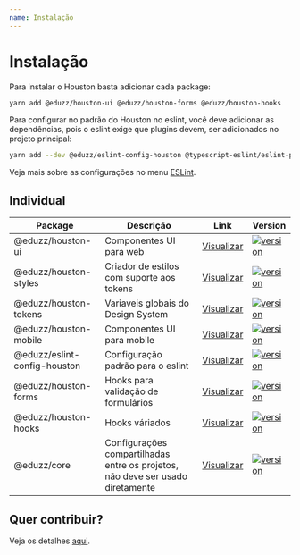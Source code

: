 ```yaml
---
name: Instalação
---
```


# Instalação

Para instalar o Houston basta adicionar cada package:

```bash
yarn add @eduzz/houston-ui @eduzz/houston-forms @eduzz/houston-hooks
```

Para configurar no padrão do Houston no eslint, você deve adicionar as dependências, pois o eslint exige que plugins devem,
ser adicionados no projeto principal:

```bash
yarn add --dev @eduzz/eslint-config-houston @typescript-eslint/eslint-plugin @typescript-eslint/parser eslint-config-prettier eslint-plugin-eslint-plugin eslint-plugin-import eslint-plugin-prettier eslint-plugin-react eslint-plugin-react-hooks eslint-plugin-unused-imports prettier eslint-plugin-sonarjs eslint
```

Veja mais sobre as configurações no menu [ESLint](/eslint).

## Individual

| Package                      | Descrição                                                                      | Link                                                  | Version                                                                                                                             |
| ---------------------------- | ------------------------------------------------------------------------------ | ----------------------------------------------------- | ----------------------------------------------------------------------------------------------------------------------------------- |
| @eduzz/houston-ui            | Componentes UI para web                                                        | [Visualizar](/pages/ui-components)                    | [![version](https://img.shields.io/npm/v/@eduzz/houston-ui)](https://www.npmjs.com/package/@eduzz/houston-ui)                       |
| @eduzz/houston-styles        | Criador de estilos com suporte aos tokens                                      | [Visualizar](/pages/styles)                           | [![version](https://img.shields.io/npm/v/@eduzz/houston-styles)](https://www.npmjs.com/package/@eduzz/houston-styles)               |
| @eduzz/houston-tokens        | Variaveis globais do Design System                                             | [Visualizar](/pages/tokens)                           | [![version](https://img.shields.io/npm/v/@eduzz/houston-tokens)](https://www.npmjs.com/package/@eduzz/houston-tokens)               |
| @eduzz/houston-mobile        | Componentes UI para mobile                                                     | [Visualizar](https://github.com/eduzz/houston-mobile) | [![version](https://img.shields.io/npm/v/@eduzz/houston-mobile)](https://www.npmjs.com/package/@eduzz/houston-mobile)               |
| @eduzz/eslint-config-houston | Configuração padrão para o eslint                                              | [Visualizar](/pages/eslint-config)                    | [![version](https://img.shields.io/npm/v/@eduzz/eslint-config-houston)](https://www.npmjs.com/package/@eduzz/eslint-config-houston) |
| @eduzz/houston-forms         | Hooks para validação de formulários                                            | [Visualizar](/pages/forms)                            | [![version](https://img.shields.io/npm/v/@eduzz/houston-forms)](https://www.npmjs.com/package/@eduzz/houston-forms)                 |
| @eduzz/houston-hooks         | Hooks váriados                                                                 | [Visualizar](/pages/forms)                            | [![version](https://img.shields.io/npm/v/@eduzz/houston-hooks)](https://www.npmjs.com/package/@eduzz/houston-hooks)                 |
| @eduzz/core                  | Configurações compartilhadas entre os projetos, não deve ser usado diretamente | [Visualizar](/pages/core)                             | [![version](https://img.shields.io/npm/v/@eduzz/houston-core)](https://www.npmjs.com/package/@eduzz/houston-core)                   |

## Quer contribuir?

Veja os detalhes [aqui](/contributing).
